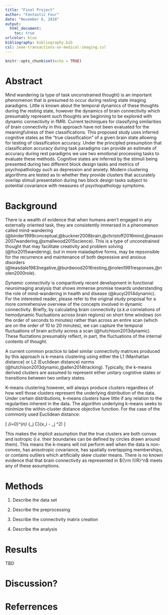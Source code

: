 ```yaml
---
title: "Final Project"
author: "Fantastic Four"
date: "November 6, 2018"
output:
  html_document:
    toc: true
urlcolor: blue
bibliography: bibliography.bib
csl: ieee-transactions-on-medical-imaging.csl
---
```


```r
knitr::opts_chunk$set(echo = TRUE)
```

# Abstract
Mind wandering (a type of task unconstrained thought) is an important phenomenon that is presumed to occur during resting state imaging paradigms. Little is known about the temporal dynamics of these thoughts during the resting state, however the dynamics of brain connectivity which presumably represent such thoughts are beginning to be explored with dynamic connectivity in fMRI. Current techniques for classifying similarities of brain connectivity in this approach have not been evaluated for the meaningfulness of their classifications. This proposed study uses inferred cognitive states as the "true classification" of a given brain state allowing for testing of classification accuracy. Under the principled presumption that classification accuracy during task paradigms can provide an estimate of accuracy during rest paradigms we use two emotional processing tasks to evaluate these methods. Cognitive states are inferred by the stimuli being presented during two different block design tasks and metrics of psychopathology such as depression and anxiety. Modern clustering algorithms are tested as to whether they provide clusters that accurately overlap stimuli presentation during two block design tasks subject to potential covariance with measures of psychopathology symptoms.

# Background
There is a wealth of evidence that when humans aren't engaged in any externally oriented task, they are consistently immersed in a phenomenon called mind-wandering (@binder1999conceptual,@buckner2008brain,@christoff2016mind,@mason2007wandering,@smallwood2015science). This is a type of unconstrained thought that may facilitate creativity and problem solving (@fox2015wandering), but in more maladaptive forms, may be repsonsible for the recurrence and maintenance of both depressive and anxious disorders (@teasdale1983negative,@burdwood2016resting,@nolen1991responses,@nolen2000role).

*Dynamic connectivity* is comparitively recent development in functional neuroimaging analysis that shows immense promise towards understanding the role of mind-wandering in health and disease (@kucyi2014dynamic). For the interested reader, please refer to the original study proposal for a more comrehensive overview of the concepts involved in dynamic connectivity. Briefly, by calculating brain connectivity (*a.k.a* correlations of hemodynamic fluctuations across brain regions) on short time windows (on the order of seconds to minutes) rather than across an entire scan (which are on the order of 10 to 20 minutes), we can capture the temporal fluctuations of brain activity across a scan (@hutchison2013dynamic). These fluctations presumably reflect, in part, the fluctuations of the internal contents of thought.

A current common practice to label similar connectivity matrices produced by this approach is k-means clustering using either the L1 (Manhattan distance) or L2 (Euclidean distance) norms (@hutchison2013dynamic,@allen2014tracking). Typically, the k-means derived clusters are assumed to represent either unitary cognitive states or transitions between two unitary states.

K-means clustering however, will always produce clusters regardless of how well those clusters represent the underlying distribution of the data. Under certain distributions, k-means clusters have little if any relation to the regularities inherent in the data. The algorithm underlying k-means seeks to minimize the within-cluster distance objective function. For the case of the commonly used Euclidean distance:

\[
\sum_{i=0}^{n} \min_{\mu_j \in C}(\parallel x_i - \mu_j \parallel^2)
\]

This makes the implicit assumption that the true clusters are both convex and isotropic (*i.e.* their boundaries can be defined by circles drawn around them). This means the k-means will not perform well when the data is non-convex, has anisotropic covariance, has spatially overlapping memberships, or contains outliers which artificially skew cluster means. There is no known evidence that that brain connectivity as represented in ${\rm I\!R}^n$ meets any of these assumptions.

# Methods

1. Describe the data set

2. Describe the preprocessing

3. Describe the connectivity matrix creation

4. Describe the analysis

# Results
TBD

# Discussion?

# Referrences


